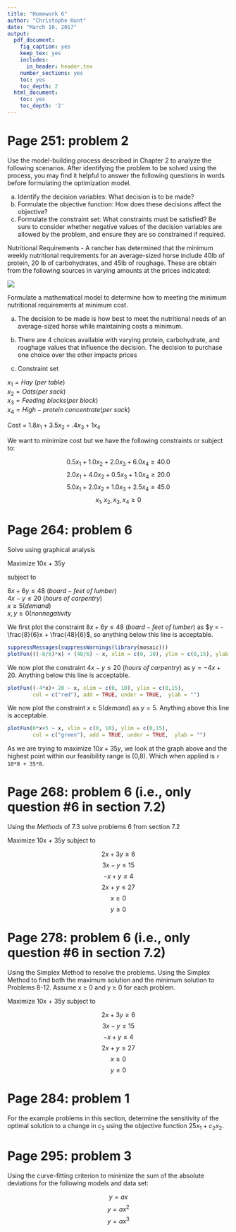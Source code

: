 ```yaml
---
title: "Homework 6"
author: "Christophe Hunt"
date: "March 10, 2017"
output:
  pdf_document:
    fig_caption: yes
    keep_tex: yes
    includes:
      in_header: header.tex
    number_sections: yes
    toc: yes
    toc_depth: 2
  html_document:
    toc: yes
    toc_depth: '2'
---
```

\newpage

# Page 251: problem 2

Use the model-building process described in Chapter 2 to analyze the following scenarios. After identifying the problem to be solved using the process, you may find it helpful to answer the following questions in words before formulating the optimization model. 

a. Identify the decision variables: What decision is to be made?
b. Formulate the objective function: How does these decisions affect the objective?
c. Formulate the constraint set: What constraints must be satisfied? Be sure to consider whether negative values of the decision variables are allowed by the problem, and ensure they are so constrained if required. 

Nutritional Requirements - A rancher has determined that the minimum weekly nutritional requirements for an average-sized horse include 40lb of protein, 20 lb of carbohydrates, and 45lb of roughage. These are obtain from the following sources in varying amounts at the prices indicated:

![](https://raw.githubusercontent.com/ChristopheHunt/MSDA---Coursework/master/Data%20609/Homework%206/problem%202.PNG)

Formulate a mathematical model to determine how to meeting the minimum nutritional requirements at minimum cost. 

a. The decision to be made is how best to meet the nutritional needs of an average-sized horse while maintaining costs a minimum. 

b. There are 4 choices available with varying protein, carbohydrate, and roughage values that influence the decision. The decision to purchase one choice over the other impacts prices

c. Constraint set

$x_1 = Hay~(per~table)$   
$x_2 = Oats(per~sack)$   
$x_3 = Feeding~blocks(per~block)$   
$x_4 = High-protein~concentrate(per~sack)$

Cost = $1.8x_1 + 3.5x_2 + .4x_3 + 1x_4$

We want to minimize cost but we have the following constraints or subject to: 

$$0.5x_1 + 1.0x_2 + 2.0x_3 + 6.0x_4 \geq 40.0$$
$$2.0x_1 + 4.0x_2 + 0.5x_3 + 1.0x_4 \geq 20.0$$
$$5.0x_1 + 2.0x_2 + 1.0x_3 + 2.5x_4 \geq 45.0$$
$$x_1, x_2, x_3, x_4 \geq 0$$


# Page 264: problem 6

Solve using graphical analysis

Maximize 10x + 35y

subject to 

$8x + 6y \leq 48 ~(board-feet~of~lumber)$   
$4x - y \leq 20 ~ (hours~of~carpentry)$   
$x \geq 5 (demand)$    
$x,y \geq 0 (nonnegativity$    

We first plot the constraint $8x + 6y \leq 48 ~(board-feet~of~lumber)$ as $y = -\frac{8}{6}x + \frac{48}{6}$, so anything below this line is acceptable. 

```r
suppressMessages(suppressWarnings(library(mosaic)))
plotFun(((-8/6)*x) + (48/6) ~ x, xlim = c(0, 10), ylim = c(0,15), ylab = "")
```

We now plot the constraint $4x - y \leq 20 ~ (hours~of~carpentry)$ as $y = -4x + 20$. Anything below this line is acceptable. 

```r
plotFun((-4*x)+ 20 ~ x, xlim = c(0, 10), ylim = c(0,15), 
        col = c("red"), add = TRUE, under = TRUE,  ylab = "")
```

We now plot the constraint $x \geq 5 (demand)$ as $y = 5$. Anything above this line is acceptable.  

```r
plotFun(0*x+5 ~ x, xlim = c(0, 10), ylim = c(0,15),
        col = c("green"), add = TRUE, under = TRUE,  ylab = "")
```

As we are trying to maximize $10x + 35y$, we look at the graph above and the highest point within our feasibility range is (0,8). Which when applied is `r 10*8 + 35*8`. 

# Page 268: problem 6 (i.e., only question #6 in section 7.2)

Using the $Methods$ of 7.3 solve problems 6 from section 7.2

Maximize 10x + 35y
subject to 

$$2x + 3y \geq 6$$
$$3x - y \leq 15$$
$$-x + y \leq 4$$
$$2x + y \leq 27$$
$$x \geq 0$$
$$y \geq 0$$


# Page 278: problem 6 (i.e., only question #6 in section 7.2)

Using the Simplex Method to resolve the problems. Using the Simplex Method to find both the maximum solution and the minimum solution to Problems 8-12. Assume x $\geq$ 0 and y $\geq$ 0 for each problem.

Maximize 10x + 35y
subject to 

$$2x + 3y \geq 6$$
$$3x - y \leq 15$$
$$-x + y \leq 4$$
$$2x + y \leq 27$$
$$x \geq 0$$
$$y \geq 0$$


# Page 284: problem 1

For the example problems in this section, determine the sensitivity of the optimal solution to a change in $c_2$ using the objective function $25x_1 + c_2x_2$. 

# Page 295: problem 3

Using the curve-fitting criterion to minimize the sum of the absolute deviations for the following models and data set:

$$y = ax$$
$$y = ax^2$$
$$y = ax^3$$
